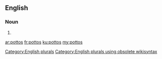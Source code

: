 ==English==

===Noun===
{{head|en}}

# {{plural of|potto}}

[[Category:English plurals]][[Category:English plurals using obsolete wikisyntax]]

[[ar:pottos]]
[[fr:pottos]]
[[ku:pottos]]
[[my:pottos]]